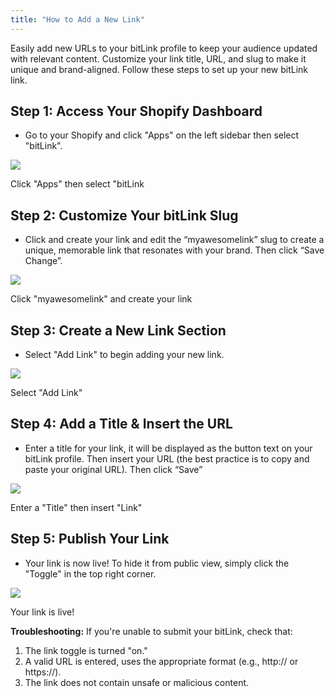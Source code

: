 ```yaml
---
title: "How to Add a New Link"
---
```


Easily add new URLs to your bitLink profile to keep your audience updated with relevant content. Customize your link title, URL, and slug to make it unique and brand-aligned. Follow these steps to set up your new bitLink link.

## **Step 1: Access Your Shopify Dashboard**

- Go to your Shopify and click "Apps" on the left sidebar then select "bitLink".

![](https://cdn.prod.website-files.com/659655f5b20d395a5c69efcf/66ea70e132c66135089621f0_AD_4nXfC2J9zRHL-zxX20rnZRCvh3E-Eo4i5G-pDsclRsMjEmK6Vx8o1utWDG-WCMVKv8yc-ZHnfSw_-YiqqVh2nrDN3-dG29WfcwI88JjWpgDVP_GVoAPV0iQpeCRMFIM6fDnQquZNSHyIJA3iTZ870R07YGhuw.png)

Click "Apps" then select "bitLink

## **Step 2: Customize Your bitLink Slug**

- Click and create your link and edit the “myawesomelink” slug to create a unique, memorable link that resonates with your brand. Then click “Save Change”.

![](https://cdn.prod.website-files.com/659655f5b20d395a5c69efcf/66ea70e2d1073e3978863f19_AD_4nXcCuhT_xqBTPXji4_al83UOKcqJnOUw1gegG3cnWaz7AsaQLbLYNn7xZwIM01DxzTv1pFln0iQISZHW_BHT-z2caoLcG-bVXv1-M596cGmbndzkdKAsYPkHnJ2j3SZNBI2CaLt3g13-80f9d7W4VZ8ZG2M4.png)

Click "myawesomelink" and create your link

## **Step 3: Create a New Link Section**

- Select "Add Link" to begin adding your new link.

![](https://cdn.prod.website-files.com/659655f5b20d395a5c69efcf/66ea70e2f410c71588bd8fe1_AD_4nXfoWpZfFm9j9w0ziRvrCYkLxD9Xvh_9rphxMRuCqVjA0_U_nRCIEbCBfIV4Go0ncOjroUnWr8sztu9h_Hmo5pnPPGVxW5QirldPg8bjTUlKluQV0awlB1vkVfO-dFobG0zLt0rs7is_lKblj9AKXqtel_E.png)

Select "Add Link"

## **Step 4: Add a Title & Insert the URL**

- Enter a title for your link, it will be displayed as the button text on your bitLink profile. Then insert your URL (the best practice is to copy and paste your original URL). Then click “Save”

![](https://cdn.prod.website-files.com/659655f5b20d395a5c69efcf/66ea70e1489cc0a4a6f0143f_AD_4nXfnRDCHjnpktLZnbGk9AjkmnXdRaOiw59DbTHtDDrnsOIfMtTZAcforX34SKLM4abssoYkG85za6Rn14eEFQv8AqZ1CqUvuAvveSQLzat6tqu_vQAy2jbzEXS_RaqkdO7xS7VoQ0N8rFYM5MLdW2EFBV3W6.png)

Enter a "Title" then insert "Link"

## **Step 5: Publish Your Link**

- Your link is now live\! To hide it from public view, simply click the "Toggle" in the top right corner.

![](https://cdn.prod.website-files.com/659655f5b20d395a5c69efcf/66ea70e1df8e16c3e911478e_AD_4nXdLI9SQ0LBTN6kOl8DOQwsSSDS6512Y5gqV-s2eh2RtJc6JnQfpG0o8gB4RI1ihYnlmKAj9GJjWSKIptjJucJkPHg-bKF-tITTGYmpt3d-T1CS1qPZ_l8RIneHYrYUqew61GKTcavErcif9vET8Av3wQGs.png)

Your link is live\!

**Troubleshooting:** If you're unable to submit your bitLink, check that:

1. The link toggle is turned "on."
2. A valid URL is entered, uses the appropriate format (e.g., http:// or https://).
3. The link does not contain unsafe or malicious content.